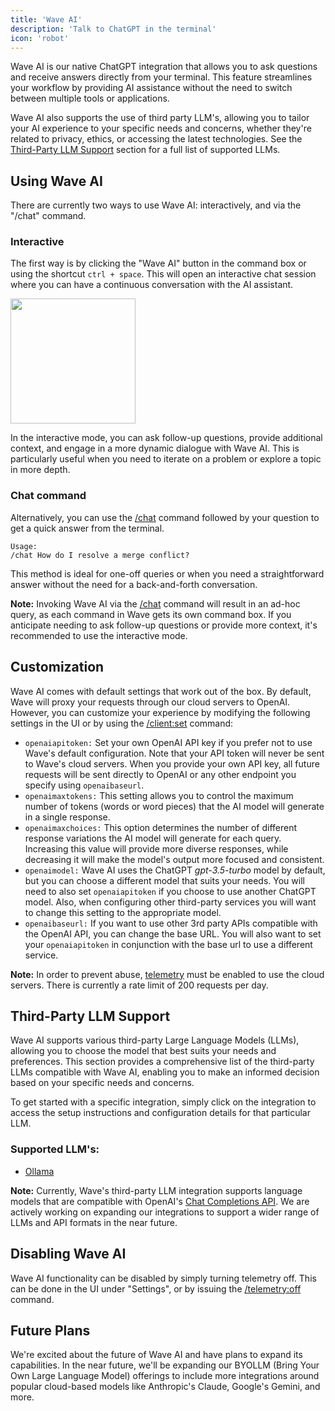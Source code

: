 ```yaml
---
title: 'Wave AI'
description: 'Talk to ChatGPT in the terminal'
icon: 'robot'
---
```


Wave AI is our native ChatGPT integration that allows you to ask questions and receive answers directly from your terminal. This feature streamlines your workflow by providing AI assistance without the need to switch between multiple tools or applications.

Wave AI also supports the use of third party LLM's, allowing you to tailor your AI experience to your specific needs and concerns, whether they're related to privacy, ethics, or accessing the latest technologies. See the [Third-Party LLM Support](#third-party-llm-support) section for a full list of supported LLMs.

## Using Wave AI
​There are currently two ways to use Wave AI: interactively, and via the "/chat" command.

### Interactive

The first way is by clicking the "Wave AI" button in the command box or using the shortcut `ctrl + space`. This will open an interactive chat session where you can have a continuous conversation with the AI assistant.

<img height="200" src="/images/waveai.gif" />

In the interactive mode, you can ask follow-up questions, provide additional context, and engage in a more dynamic dialogue with Wave AI. This is particularly useful when you need to iterate on a problem or explore a topic in more depth.

### Chat command
Alternatively, you can use the [/chat](/reference/slashcommands#chat) command followed by your question to get a quick answer from the terminal.
```
Usage:
/chat How do I resolve a merge conflict?
```

This method is ideal for one-off queries or when you need a straightforward answer without the need for a back-and-forth conversation.

**Note:** Invoking Wave AI via the [/chat](/reference/slashcommands#chat) command will result in an ad-hoc query, as each command in Wave gets its own command box. If you anticipate needing to ask follow-up questions or provide more context, it's recommended to use the interactive mode.

## Customization

Wave AI comes with default settings that work out of the box. By default, Wave will proxy your requests through our cloud servers to OpenAI. However, you can customize your experience by modifying the following settings in the UI or by using the [/client:set](/reference/slashcommands#client-set) command:

- `openaiapitoken:` Set your own OpenAI API key if you prefer not to use Wave's default configuration. Note that your API token will never be sent to Wave's cloud servers. When you provide your own API key, all future requests will be sent directly to OpenAI or any other endpoint you specify using `openaibaseurl`.
- `openaimaxtokens:` This setting allows you to control the maximum number of tokens (words or word pieces) that the AI model will generate in a single response.
- `openaimaxchoices:` This option determines the number of different response variations the AI model will generate for each query. Increasing this value will provide more diverse responses, while decreasing it will make the model's output more focused and consistent.
- `openaimodel:` Wave AI uses the ChatGPT *gpt-3.5-turbo* model by default, but you can choose a different model that suits your needs. You will need to also set `openaiapitoken` if you choose to use another ChatGPT model. Also, when configuring other third-party services you will want to change this setting to the appropriate model.
- `openaibaseurl:` If you want to use other 3rd party APIs compatible with the OpenAI API, you can change the base URL. You will also want to set your `openaiapitoken` in conjunction with the base url to use a different service.

**Note:** In order to prevent abuse, [telemetry](/reference/telemetry) must be enabled to use the cloud servers. There is currently a rate limit of 200 requests per day.

## Third-Party LLM Support
Wave AI supports various third-party Large Language Models (LLMs), allowing you to choose the model that best suits your needs and preferences. This section provides a comprehensive list of the third-party LLMs compatible with Wave AI, enabling you to make an informed decision based on your specific needs and concerns.

To get started with a specific integration, simply click on the integration to access the setup instructions and configuration details for that particular LLM.

### Supported LLM's:
* [Ollama](/features/supportedLLMs/ollama)

**Note:** Currently, Wave's third-party LLM integration supports language models that are compatible with OpenAI's [Chat Completions API](https://platform.openai.com/docs/api-reference/chat). We are actively working on expanding our integrations to support a wider range of LLMs and API formats in the near future.

## Disabling Wave AI

Wave AI functionality can be disabled by simply turning telemetry off. This can be done in the UI under "Settings", or by issuing the [/telemetry:off](/reference/slashcommands#telemetry-off) command.

## Future Plans
We're excited about the future of Wave AI and have plans to expand its capabilities. In the near future, we'll be expanding our BYOLLM (Bring Your Own Large Language Model) offerings to include more integrations around popular cloud-based models like Anthropic's Claude, Google's Gemini, and more.